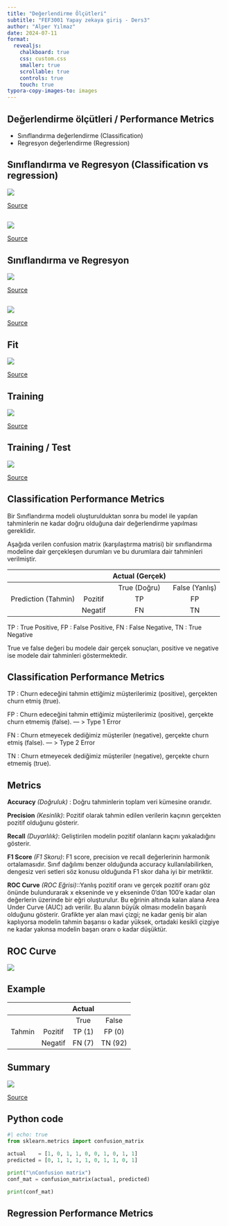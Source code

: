 ```yaml
---
title: "Değerlendirme Ölçütleri"
subtitle: "FEF3001 Yapay zekaya giriş - Ders3"
author: "Alper Yılmaz"
date: 2024-07-11
format:
  revealjs:
    chalkboard: true
    css: custom.css
    smaller: true
    scrollable: true
    controls: true
    touch: true
typora-copy-images-to: images
---
```


## Değerlendirme ölçütleri / Performance Metrics

* Sınıflandırma değerlendirme (Classification)
* Regresyon değerlendirme (Regression)



## Sınıflandırma ve Regresyon (Classification vs regression)

![](attachments/1677785069046.png)

[Source](https://www.linkedin.com/pulse/aipart3regression-vs-classification-models-arnab-mukherjee)

##

![](attachments/Screenshot-2023-05-02-at-9.57.48-AM.png)

[Source](https://acua.qcri.org/blog/comparing-the-results-classification-vs-regression-models-in-machine-learning/)

## Sınıflandırma ve Regresyon

![](attachments/regression-data-vs-classification-data.png)

[Source](https://www.sharpsightlabs.com/blog/regression-vs-classification/)

##  

![](attachments/1CbxJX9DXjxx17X4NupHrtw.webp)

[Source](https://medium.com/@Nichu55/understanding-the-difference-between-regression-and-classification-c96862d7f4b0)

## Fit

![](attachments/1718273106637.svg)

[Source](https://www.mathworks.com/discovery/overfitting.html)

## Training

![](attachments/2_train-test-split.jpg)

[Source](https://builtin.com/data-science/train-test-split)

## Training / Test

![](attachments/1_train-test-split_0.jpg)

[Source](https://builtin.com/data-science/train-test-split)



## Classification Performance Metrics

Bir Sınıflandırma modeli oluşturulduktan sonra bu model ile yapılan tahminlerin ne kadar doğru olduğuna dair değerlendirme yapılması gereklidir\.

Aşağıda verilen confusion matrix \(karşılaştırma matrisi\) bir sınıflandırma modeline dair gerçekleşen durumları ve bu durumlara dair tahminleri verilmiştir\.

|                     |         | Actual (Gerçek) |                |
| :-----------------: | :-----: | :-------------: | :------------: |
|                     |         |  True (Doğru)   | False (Yanlış) |
| Prediction (Tahmin) | Pozitif |       TP        |       FP       |
|                     | Negatif |       FN        |       TN       |

TP : True Positive, FP : False Positive, FN : False Negative, TN : True Negative

True ve false değeri bu modele dair gerçek sonuçları\, positive ve negative ise modele dair tahminleri göstermektedir\.

## Classification Performance Metrics

TP : Churn edeceğini tahmin ettiğimiz müşterilerimiz \(positive\)\, gerçekten churn etmiş \(true\)\.

FP : Churn edeceğini tahmin ettiğimiz müşterilerimiz \(positive\)\, gerçekte churn etmemiş \(false\)\. — > Type 1 Error

FN : Churn etmeyecek dediğimiz müşteriler \(negative\)\, gerçekte churn etmiş \(false\)\. — > Type 2 Error

TN : Churn etmeyecek dediğimiz müşteriler \(negative\)\, gerçekte churn etmemiş \(true\)\.

## Metrics

**Accuracy**  *(Doğruluk)* : Doğru tahminlerin toplam veri kümesine oranıdır.

**Precision** *(Kesinlik)*: Pozitif olarak tahmin edilen verilerin kaçının gerçekten pozitif olduğunu gösterir.

**Recall**  *(Duyarlılık)*: Geliştirilen modelin pozitif olanların kaçını yakaladığını  gösterir.

**F1 Score** *(F1 Skoru)*: F1 score, precision ve recall değerlerinin harmonik ortalamasıdır. Sınıf dağılımı benzer olduğunda accuracy kullanılabilirken, dengesiz veri setleri söz konusu olduğunda F1 skor daha iyi bir metriktir.

**ROC Curve** *(ROC Eğrisi)*::Yanlış pozitif oranı ve gerçek pozitif oranı göz önünde bulundurarak x ekseninde ve y ekseninde 0'dan 100'e kadar olan değerlerin üzerinde bir eğri oluşturulur. Bu eğrinin altında kalan alana Area Under Curve (AUC) adı verilir. Bu alanın büyük olması modelin başarılı olduğunu gösterir. Grafikte yer alan mavi çizgi; ne kadar geniş bir alan kaplıyorsa modelin tahmin başarısı o kadar yüksek, ortadaki kesikli çizgiye ne kadar yakınsa modelin başarı oranı o kadar düşüktür.

## ROC Curve

![](images/hafta2_De%C4%9Ferlendirme%C3%96l%C3%A7%C3%BCtleri0.png)

## Example

|        |         | Actual |         |
| :----: | :-----: | :----: | :-----: |
|        |         |  True  |  False  |
| Tahmin | Pozitif | TP (1) | FP (0)  |
|        | Negatif | FN (7) | TN (92) |



## Summary

![](attachments/1QAlFTwg8Q1qbKSIXYU5eew.png)

[Source](https://python.plainenglish.io/demystifying-performance-metrics-illuminating-machine-learning-model-evaluation-in-8977e10e87e9)

## Python code


```python
#| echo: true
from sklearn.metrics import confusion_matrix

actual    = [1, 0, 1, 1, 0, 0, 1, 0, 1, 1]
predicted = [0, 1, 1, 1, 1, 0, 1, 1, 0, 1]

print("\nConfusion matrix")
conf_mat = confusion_matrix(actual, predicted) 

print(conf_mat)
```

## Regression Performance Metrics